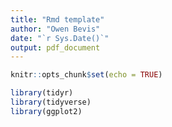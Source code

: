 ```yaml
---
title: "Rmd template"
author: "Owen Bevis"
date: "`r Sys.Date()`"
output: pdf_document
---
```


```r
knitr::opts_chunk$set(echo = TRUE)
```

```r
library(tidyr)
library(tidyverse)
library(ggplot2)
```